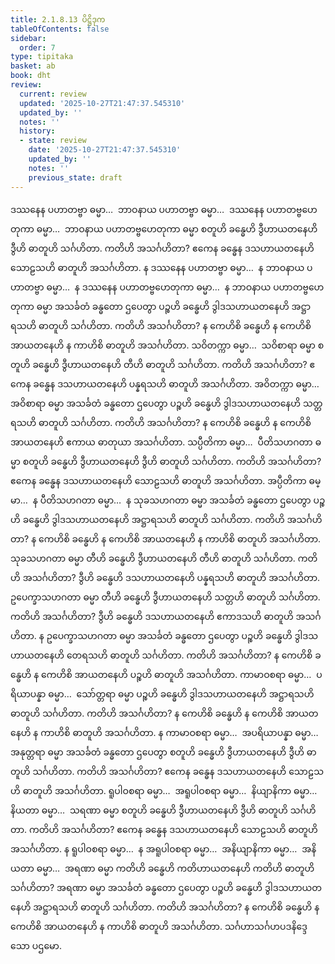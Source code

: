 ```yaml
---
title: 2.1.8.13 ပိဋ္ဌိဒုက
tableOfContents: false
sidebar:
  order: 7
type: tipitaka
basket: ab
book: dht
review:
  current: review
  updated: '2025-10-27T21:47:37.545310'
  updated_by: ''
  notes: ''
  history:
  - state: review
    date: '2025-10-27T21:47:37.545310'
    updated_by: ''
    notes: ''
    previous_state: draft
---
```



<ReviewStatus review={frontmatter.review} showDetails={true} />

<HypothesisAnnotation frontmatter={frontmatter} />

<DynamicBreadcrumb />

<Division number="158" book="dht" e="ch" v="31" p="25">

<Paragraph number="204" book="dht">
ဒဿနေန ပဟာတဗ္ဗာ ဓမ္မာ…  ဘာဝနာယ ပဟာတဗ္ဗာ ဓမ္မာ…  ဒဿနေန ပဟာတဗ္ဗဟေတုကာ ဓမ္မာ…  ဘာဝနာယ ပဟာတဗ္ဗဟေတုကာ ဓမ္မာ စတူဟိ ခန္ဓေဟိ ဒွီဟာယတနေဟိ ဒွီဟိ ဓာတူဟိ သင်္ဂဟိတာ. ကတိဟိ အသင်္ဂဟိတာ? ဧကေန ခန္ဓေန ဒသဟာယတနေဟိ သောဠသဟိ ဓာတူဟိ အသင်္ဂဟိတာ.
</Paragraph>

</Division>
<Division number="159" book="dht" e="ch" v="31" p="25">

<Paragraph number="205" book="dht">
န ဒဿနေန ပဟာတဗ္ဗာ ဓမ္မာ…  န ဘာဝနာယ ပဟာတဗ္ဗာ ဓမ္မာ…  န ဒဿနေန ပဟာတဗ္ဗဟေတုကာ ဓမ္မာ…  န ဘာဝနာယ ပဟာတဗ္ဗဟေတုကာ ဓမ္မာ အသင်္ခတံ ခန္ဓတော ဌပေတွာ ပဉ္စဟိ ခန္ဓေဟိ ဒွါဒသဟာယတနေဟိ အဋ္ဌာရသဟိ ဓာတူဟိ သင်္ဂဟိတာ. ကတိဟိ အသင်္ဂဟိတာ? န ကေဟိစိ ခန္ဓေဟိ န ကေဟိစိ အာယတနေဟိ န ကာဟိစိ ဓာတူဟိ အသင်္ဂဟိတာ.
</Paragraph>

</Division>
<Division number="160" book="dht" e="ch" v="31" p="26">

<Paragraph number="206" book="dht">
သဝိတက္ကာ ဓမ္မာ…  သဝိစာရာ ဓမ္မာ စတူဟိ ခန္ဓေဟိ ဒွီဟာယတနေဟိ တီဟိ ဓာတူဟိ သင်္ဂဟိတာ. ကတိဟိ အသင်္ဂဟိတာ? ဧကေန ခန္ဓေန ဒသဟာယတနေဟိ ပန္နရသဟိ ဓာတူဟိ အသင်္ဂဟိတာ.
</Paragraph>

</Division>
<Division number="161" book="dht" e="ch" v="31" p="26">

<Paragraph number="207" book="dht">
အဝိတက္ကာ ဓမ္မာ…  အဝိစာရာ ဓမ္မာ အသင်္ခတံ ခန္ဓတော ဌပေတွာ ပဉ္စဟိ ခန္ဓေဟိ ဒွါဒသဟာယတနေဟိ သတ္တရသဟိ ဓာတူဟိ သင်္ဂဟိတာ. ကတိဟိ အသင်္ဂဟိတာ? န ကေဟိစိ ခန္ဓေဟိ န ကေဟိစိ အာယတနေဟိ ဧကာယ ဓာတုယာ အသင်္ဂဟိတာ.
</Paragraph>

</Division>
<Division number="162" book="dht" e="ch" v="31" p="26">

<Paragraph number="208" book="dht">
သပ္ပီတိကာ ဓမ္မာ…  ပီတိသဟဂတာ ဓမ္မာ စတူဟိ ခန္ဓေဟိ ဒွီဟာယတနေဟိ ဒွီဟိ ဓာတူဟိ သင်္ဂဟိတာ. ကတိဟိ အသင်္ဂဟိတာ? ဧကေန ခန္ဓေန ဒသဟာယတနေဟိ သောဠသဟိ ဓာတူဟိ အသင်္ဂဟိတာ.
</Paragraph>

</Division>
<Division number="163" book="dht" e="ch" v="31" p="26">

<Paragraph number="209" book="dht">
အပ္ပီတိကာ ဓမ္မာ…  န ပီတိသဟဂတာ ဓမ္မာ…  န သုခသဟဂတာ ဓမ္မာ အသင်္ခတံ ခန္ဓတော ဌပေတွာ ပဉ္စဟိ ခန္ဓေဟိ ဒွါဒသဟာယတနေဟိ အဋ္ဌာရသဟိ ဓာတူဟိ သင်္ဂဟိတာ. ကတိဟိ အသင်္ဂဟိတာ? န ကေဟိစိ ခန္ဓေဟိ န ကေဟိစိ အာယတနေဟိ န ကာဟိစိ ဓာတူဟိ အသင်္ဂဟိတာ.
</Paragraph>

</Division>
<Division number="164" book="dht" e="ch" v="31" p="26">

<Paragraph number="210" book="dht">
သုခသဟဂတာ ဓမ္မာ တီဟိ ခန္ဓေဟိ ဒွီဟာယတနေဟိ တီဟိ ဓာတူဟိ သင်္ဂဟိတာ. ကတိဟိ အသင်္ဂဟိတာ? ဒွီဟိ ခန္ဓေဟိ ဒသဟာယတနေဟိ ပန္နရသဟိ ဓာတူဟိ အသင်္ဂဟိတာ.
</Paragraph>

</Division>
<Division number="165" book="dht" e="ch" v="31" p="26">

<Paragraph number="211" book="dht">
ဥပေက္ခာသဟဂတာ ဓမ္မာ တီဟိ ခန္ဓေဟိ ဒွီဟာယတနေဟိ သတ္တဟိ ဓာတူဟိ သင်္ဂဟိတာ. ကတိဟိ အသင်္ဂဟိတာ? ဒွီဟိ ခန္ဓေဟိ ဒသဟာယတနေဟိ ဧကာဒသဟိ ဓာတူဟိ အသင်္ဂဟိတာ.
</Paragraph>

</Division>
<Division number="166" book="dht" e="ch" v="31" p="26">

<Paragraph number="212" book="dht">
န ဥပေက္ခာသဟဂတာ ဓမ္မာ အသင်္ခတံ ခန္ဓတော ဌပေတွာ ပဉ္စဟိ ခန္ဓေဟိ ဒွါဒသဟာယတနေဟိ တေရသဟိ ဓာတူဟိ သင်္ဂဟိတာ. ကတိဟိ အသင်္ဂဟိတာ? န ကေဟိစိ ခန္ဓေဟိ န ကေဟိစိ အာယတနေဟိ ပဉ္စဟိ ဓာတူဟိ အသင်္ဂဟိတာ.
</Paragraph>

</Division>
<Division number="167" book="dht" e="ch" v="31" p="27">

<Paragraph number="213" book="dht">
ကာမာဝစရာ ဓမ္မာ…  ပရိယာပန္နာ ဓမ္မာ…  သော်တ္တရာ ဓမ္မာ ပဉ္စဟိ ခန္ဓေဟိ ဒွါဒသဟာယတနေဟိ အဋ္ဌာရသဟိ ဓာတူဟိ သင်္ဂဟိတာ. ကတိဟိ အသင်္ဂဟိတာ? န ကေဟိစိ ခန္ဓေဟိ န ကေဟိစိ အာယတနေဟိ န ကာဟိစိ ဓာတူဟိ အသင်္ဂဟိတာ.
</Paragraph>

</Division>
<Division number="168" book="dht" e="ch" v="31" p="27">

<Paragraph number="214" book="dht">
န ကာမာဝစရာ ဓမ္မာ…  အပရိယာပန္နာ ဓမ္မာ…  အနုတ္တရာ ဓမ္မာ အသင်္ခတံ ခန္ဓတော ဌပေတွာ စတူဟိ ခန္ဓေဟိ ဒွီဟာယတနေဟိ ဒွီဟိ ဓာတူဟိ သင်္ဂဟိတာ. ကတိဟိ အသင်္ဂဟိတာ? ဧကေန ခန္ဓေန ဒသဟာယတနေဟိ သောဠသဟိ ဓာတူဟိ အသင်္ဂဟိတာ.
</Paragraph>

</Division>
<Division number="169" book="dht" e="ch" v="31" p="27">

<Paragraph number="215" book="dht">
ရူပါဝစရာ ဓမ္မာ…  အရူပါဝစရာ ဓမ္မာ…  နိယျာနိကာ ဓမ္မာ…  နိယတာ ဓမ္မာ…  သရဏာ ဓမ္မာ စတူဟိ ခန္ဓေဟိ ဒွီဟာယတနေဟိ ဒွီဟိ ဓာတူဟိ သင်္ဂဟိတာ. ကတိဟိ အသင်္ဂဟိတာ? ဧကေန ခန္ဓေန ဒသဟာယတနေဟိ သောဠသဟိ ဓာတူဟိ အသင်္ဂဟိတာ.
</Paragraph>

</Division>
<Division number="170" book="dht" e="ch" v="31" p="27">

<Paragraph number="216" book="dht">
န ရူပါဝစရာ ဓမ္မာ…  န အရူပါဝစရာ ဓမ္မာ…  အနိယျာနိကာ ဓမ္မာ…  အနိယတာ ဓမ္မာ…  အရဏာ ဓမ္မာ ကတိဟိ ခန္ဓေဟိ ကတိဟာယတနေဟိ ကတိဟိ ဓာတူဟိ သင်္ဂဟိတာ? အရဏာ ဓမ္မာ အသင်္ခတံ ခန္ဓတော ဌပေတွာ ပဉ္စဟိ ခန္ဓေဟိ ဒွါဒသဟာယတနေဟိ အဋ္ဌာရသဟိ ဓာတူဟိ သင်္ဂဟိတာ. ကတိဟိ အသင်္ဂဟိတာ? န ကေဟိစိ ခန္ဓေဟိ န ကေဟိစိ အာယတနေဟိ န ကာဟိစိ ဓာတူဟိ အသင်္ဂဟိတာ.

</Paragraph>
</Division>

<Paragraph number="217" type="center" book="dht">
သင်္ဂဟာသင်္ဂဟပဒနိဒ္ဒေသော ပဌမော.
</Paragraph>